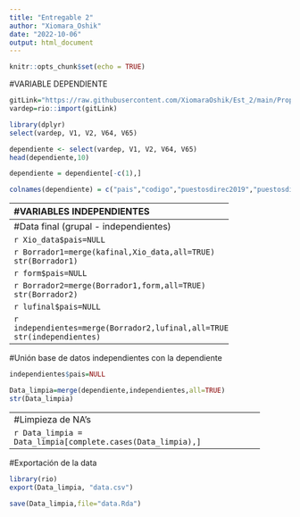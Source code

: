 ---
title: "Entregable 2"
author: "Xiomara_Oshik"
date: "2022-10-06"
output: html_document
---

```{r setup, include=FALSE}
knitr::opts_chunk$set(echo = TRUE)
```

#VARIABLE DEPENDIENTE

```{r}
gitLink="https://raw.githubusercontent.com/XiomaraOshik/Est_2/main/Prop_mujeres_puestos_directivos_VD.csv"
vardep=rio::import(gitLink)
```

```{r}
library(dplyr)
select(vardep, V1, V2, V64, V65)
```

```{r}
dependiente <- select(vardep, V1, V2, V64, V65)
head(dependiente,10)
```

```{r}
dependiente = dependiente[-c(1),]
```

```{r}
colnames(dependiente) = c("pais","codigo","puestosdirec2019","puestosdirec2020")
```

--------------------------------------------------------------
#VARIABLES INDEPENDIENTES

# Kamila Gamarra 

#VARIABLE 1: Porcentaje de población por debajo de la línea de pobreza

```{r}
gitLink="https://raw.githubusercontent.com/KamilaGamarra/Est_2/main/KVI1_Pobreza.csv"
var1=rio::import(gitLink)
```

```{r}
library(dplyr)
```

```{r}
select(var1, V1, V2, V60)
```

```{r}
datos1 <- select(var1, V1, V2, V60)
head(datos1,10)
```

```{r}
datos1 = datos1[-c(1),]
```

```{r}
colnames(datos1) = c("pais","codigo","%inciPobreza2015")
```

#Variable 2: Porcentaje de la población activa mujeres

```{r}
gitLink="https://raw.githubusercontent.com/KamilaGamarra/Est_2/main/KVI2_ActivaM.csv"
var2=rio::import(gitLink)
```

```{r}
library(dplyr)
```

```{r}
select(var2, V1, V2, V60)
```

```{r}
datos2 <- select(var2, V1, V2, V60)
head(datos2,10)
```

```{r}
datos2 = datos2[-c(1),]
```

```{r}
colnames(datos2) = c("pais","codigo","%mujeresAct2015")
```

#Variable 3: Proporción de niñas con respecto a niños en educación primaria y secundaria

```{r}
gitLink="https://raw.githubusercontent.com/KamilaGamarra/Est_2/main/KVI3_Prim_Sec.csv"
var3=rio::import(gitLink)
```

```{r}
library(dplyr)
```

```{r}
select(var3, V1, V2, V60)
```

```{r}
datos3 <- select(var3, V1, V2, V60)
head(datos3,10)
```

```{r}
datos3 = datos3[-c(1),]
```

```{r}
colnames(datos3) = c("pais","codigo","proporEduca2015")
```

#Juntando las 3 bases

```{r}
datos1$pais=NULL
```

```{r}
kami=merge(datos2,datos1,all=TRUE)
str(kami)
```

```{r}
datos3$pais=NULL
```

```{r}
kafinal=merge(kami,datos3,all=TRUE)
str(kafinal)
```

# Xiomara Oshikawa 

```{r}
library(rio)

Parlamentos="https://raw.githubusercontent.com/XiomaraOshik/Est_2/main/XVI1_Parlamentos.csv"
XParlamentos=import(Parlamentos)
```

```{r}
Gasteduc="https://raw.githubusercontent.com/XiomaraOshik/Est_2/main/XVI2_Gasteduc.csv"
XGasteduc=import(Gasteduc)
```

```{r}
Vulnerable="https://raw.githubusercontent.com/XiomaraOshik/Est_2/main/XVI3_Vulnerable.csv"
XVulnerable=import(Vulnerable)
```

#Variable 1: Proporción de escaños ocupados por mujeres en los parlamentos nacionales

```{r}
library(dplyr)
select(XParlamentos, V1, V2, V60)
```

```{r}
XParlamentos <- select(XParlamentos, V1, V2, V60)
head(XParlamentos,10)
```
```{r}
XParlamentos = XParlamentos[-c(1:4),]
```

```{r}
colnames(XParlamentos) = c("pais","codigo","%parlamentos2015")
```

#Variable 2: Gasto público en la educación

```{r}
select(XGasteduc, V1, V2, V60)
```

```{r}
XGasteduc <- select(XGasteduc, V1, V2, V60)
head(XGasteduc,10)
```

```{r}
XGasteduc = XGasteduc[-c(1:4),]
```

```{r}
colnames(XGasteduc) = c("pais","codigo","%gasteduc2015")
```

#Variable 3: Porcentaje de empleo vulnerable femenino

```{r}
select(XVulnerable, V1, V2, V60)
```

```{r}
XVulnerable <- select(XVulnerable, V1, V2, V60)
head(XVulnerable,10)
```

```{r}
XVulnerable = XVulnerable[-c(1:4),]
```

```{r}
colnames(XVulnerable) = c("pais","codigo","%vulnerable2015")
```

#Unión de las bases

```{r}
XGasteduc$pais=NULL
```

```{r}
data=merge(XParlamentos,XGasteduc,all=TRUE)
str(data)
```

```{r}
XVulnerable$pais=NULL
```

```{r}
Xio_data=merge(data,XVulnerable,all=TRUE)
str(Xio_data)
```

#María Fernanda Carrillo

#Variable 1: Índice de empoderamiento político femenino

```{r}
WomenPower=("https://raw.githubusercontent.com/XiomaraOshik/Est_2/main/MFVI1_Empoderamiento.csv")
WomenPower=import(WomenPower)
```

```{r}
GenderIneq=("https://raw.githubusercontent.com/XiomaraOshik/Est_2/main/MFVI2_Inequidad.csv")
GenderIneq=import(GenderIneq)

GenderIneq = GenderIneq[-c(1:6,73,123,168,201:267),]
GenderIneq = GenderIneq[,c(2:3)]
colnames(GenderIneq) = c("Country","Gender Inequality Index")
```

```{r}
FemalePart=("https://raw.githubusercontent.com/XiomaraOshik/Est_2/main/MFVI3_Titularidad.csv")
FemalePart=import(FemalePart)

FemalePart = FemalePart[-c(1:7),]
FemalePart = FemalePart[,c(1:2)]
colnames(FemalePart) = c("Country","Percent of firms with female participation in ownership")
```

```{r}
Unif = ("https://gist.githubusercontent.com/brenes/1095110/raw/c8f208b03485ba28f97c500ab7271e8bce43b9c6/paises.csv")
Unif =import(Unif)
Unif = Unif[,c(2,5)]
colnames(Unif) = c("Country","ISO3")
```

```{r}
form=merge(Unif,FemalePart,all=TRUE)
str(form)

form=merge(form,GenderIneq,all=TRUE)
str(form)

form=merge(form,WomenPower,all=TRUE)
str(form)
```

```{r}
colnames(form) = c("pais","codigo","participacion2015","inequidad2015","empoderamiento2015")
```

#Luciana Rojas

#Primera variable:

```{r}
gitLink1="https://raw.githubusercontent.com/XiomaraOshik/Est_2/main/LVI1_PBI.csv"
Lu.var1=rio::import(gitLink1)
```

```{r}
data1 = select(Lu.var1, V2, V44)
```

```{r}
colnames(data1) = c("codigo","Pbi2015")
```

```{r}
data1=data1[-c(1:4),]

unif=("https://gist.githubusercontent.com/brenes/1095110/raw/c8f208b03485ba28f97c500ab7271e8bce43b9c6/paises.csv")
unif=import(unif)
unif=unif[,c(2,5)]
colnames(unif)=c("pais","codigo")

data1=merge(unif,data1,all=TRUE)
str(data1)
```

#Tercera variable:

```{r}
gitLink3= "https://raw.githubusercontent.com/luciana1091/tareita/main/yeii.csv"
Lu.var3=rio::import(gitLink3)
```

```{r}
data3 = select(Lu.var3, V1,V7)
```

```{r}
colnames(data3) = c("pais","alfabetizacion2015")
data3=data3[-c(1:4,219:330),]
```

```{r}
data3=merge(unif,data3,all=TRUE)
str(data3)
```

#Variable 2:
```{r}
gitLink2= "https://raw.githubusercontent.com/luciana1091/clase1/main/var2.csv"
Lu.var2=rio::import(gitLink2)
```

```{r}
data2 = select(Lu.var2, V2, V44)
```

```{r}
colnames(data2) = c("codigo","Prop2015")
```

```{r}
data2=data2[-c(1),]
data2=merge(unif,data2,all=TRUE)
str(data2)
```

```{r}
data1$Pais=NULL

lu=merge(data1,data2,all=TRUE)
```

```{r}
data1$Pais=NULL
```

```{r}
lu=merge(data2,data1,all=TRUE)
```

```{r}
data3$Pais=NULL
```

```{r}
lufinal=merge(lu,data3,all=TRUE)
```

-------------------------------------------------------
#Data final (grupal - independientes)

```{r}
Xio_data$pais=NULL
```

```{r}
Borrador1=merge(kafinal,Xio_data,all=TRUE)
str(Borrador1)
```

```{r}
form$pais=NULL
```

```{r}
Borrador2=merge(Borrador1,form,all=TRUE)
str(Borrador2)
```

```{r}
lufinal$pais=NULL
```

```{r}
independientes=merge(Borrador2,lufinal,all=TRUE)
str(independientes)
```

------------------------------------
#Unión base de datos independientes con la dependiente

```{r}
independientes$pais=NULL
```
 
```{r}
Data_limpia=merge(dependiente,independientes,all=TRUE)
str(Data_limpia)
```

---------------------------------------------------------------
#Limpieza de NA's

```{r}
Data_limpia = Data_limpia[complete.cases(Data_limpia),]
```

-------------------------------------------------------------
#Exportación de la data

```{r}
library(rio)
export(Data_limpia, "data.csv")
```

```{r}
save(Data_limpia,file="data.Rda")
```












